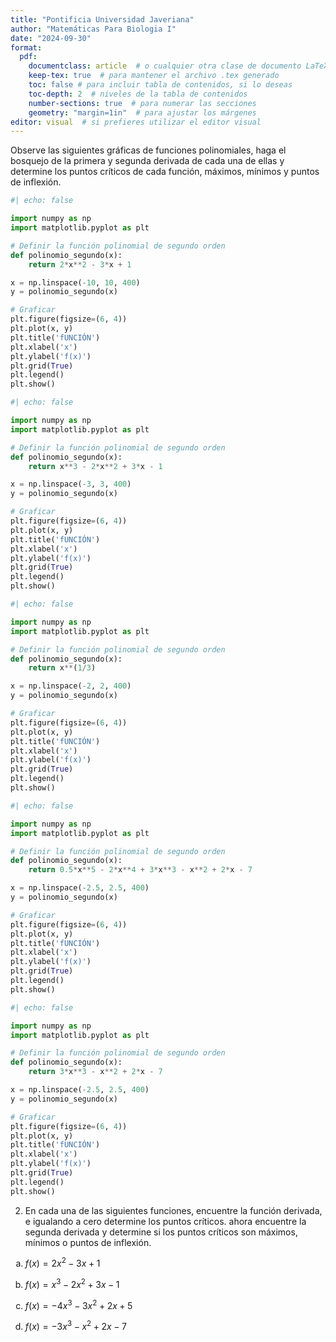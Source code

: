 ```yaml
---
title: "Pontificia Universidad Javeriana"
author: "Matemáticas Para Biologia I"
date: "2024-09-30"
format: 
  pdf:
    documentclass: article  # o cualquier otra clase de documento LaTeX
    keep-tex: true  # para mantener el archivo .tex generado
    toc: false # para incluir tabla de contenidos, si lo deseas
    toc-depth: 2  # niveles de la tabla de contenidos
    number-sections: true  # para numerar las secciones
    geometry: "margin=1in"  # para ajustar los márgenes
editor: visual  # si prefieres utilizar el editor visual
---
```


Observe las siguientes gráficas de funciones polinomiales, haga el bosquejo de la primera y segunda derivada de cada una de ellas y determine los puntos críticos de cada función, máximos, mínimos y puntos de inflexión.

```python
#| echo: false

import numpy as np
import matplotlib.pyplot as plt

# Definir la función polinomial de segundo orden
def polinomio_segundo(x):
    return 2*x**2 - 3*x + 1

x = np.linspace(-10, 10, 400)
y = polinomio_segundo(x)

# Graficar
plt.figure(figsize=(6, 4))
plt.plot(x, y)
plt.title('fUNCIÓN')
plt.xlabel('x')
plt.ylabel('f(x)')
plt.grid(True)
plt.legend()
plt.show()
```

```python
#| echo: false

import numpy as np
import matplotlib.pyplot as plt

# Definir la función polinomial de segundo orden
def polinomio_segundo(x):
    return x**3 - 2*x**2 + 3*x - 1

x = np.linspace(-3, 3, 400)
y = polinomio_segundo(x)

# Graficar
plt.figure(figsize=(6, 4))
plt.plot(x, y)
plt.title('fUNCIÓN')
plt.xlabel('x')
plt.ylabel('f(x)')
plt.grid(True)
plt.legend()
plt.show()
```

```python
#| echo: false

import numpy as np
import matplotlib.pyplot as plt

# Definir la función polinomial de segundo orden
def polinomio_segundo(x):
    return x**(1/3)

x = np.linspace(-2, 2, 400)
y = polinomio_segundo(x)

# Graficar
plt.figure(figsize=(6, 4))
plt.plot(x, y)
plt.title('fUNCIÓN')
plt.xlabel('x')
plt.ylabel('f(x)')
plt.grid(True)
plt.legend()
plt.show()
```


```python
#| echo: false

import numpy as np
import matplotlib.pyplot as plt

# Definir la función polinomial de segundo orden
def polinomio_segundo(x):
    return 0.5*x**5 - 2*x**4 + 3*x**3 - x**2 + 2*x - 7

x = np.linspace(-2.5, 2.5, 400)
y = polinomio_segundo(x)

# Graficar
plt.figure(figsize=(6, 4))
plt.plot(x, y)
plt.title('fUNCIÓN')
plt.xlabel('x')
plt.ylabel('f(x)')
plt.grid(True)
plt.legend()
plt.show()
```


```python
#| echo: false

import numpy as np
import matplotlib.pyplot as plt

# Definir la función polinomial de segundo orden
def polinomio_segundo(x):
    return 3*x**3 - x**2 + 2*x - 7

x = np.linspace(-2.5, 2.5, 400)
y = polinomio_segundo(x)

# Graficar
plt.figure(figsize=(6, 4))
plt.plot(x, y)
plt.title('fUNCIÓN')
plt.xlabel('x')
plt.ylabel('f(x)')
plt.grid(True)
plt.legend()
plt.show()
```


2. En cada una de las siguientes funciones, encuentre la función derivada, e igualando a cero determine los puntos críticos. ahora encuentre la segunda derivada y determine si los puntos críticos son máximos, mínimos o puntos de inflexión.

a. $f(x) = 2x^2 - 3x + 1$

b. $f(x) = x^3 - 2x^2 + 3x - 1$


c. $f(x) = -4x^3 - 3x^2 + 2x + 5$

d. $f(x) = - 3x^3 - x^2 + 2x - 7$


